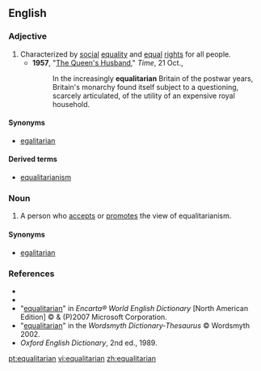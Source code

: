 ==English==

===Adjective===
{{en-adj}}

# Characterized by [[social]] [[equality]] and [[equal]] [[right]]s for all people.
#*'''1957''', "[http://www.time.com/time/magazine/article/0,9171,937935,00.html The Queen's Husband]," ''Time'', 21 Oct.,
#*:In the increasingly '''equalitarian''' Britain of the postwar years, Britain's monarchy found itself subject to a questioning, scarcely articulated, of the utility of an expensive royal household.

====Synonyms====
*[[egalitarian]]

====Derived terms====
*[[equalitarianism]]

===Noun===
{{en-noun}}

# A person who [[accepts]] or [[promotes]] the view of equalitarianism.

====Synonyms====
*[[egalitarian]]

===References===
*{{R:Webster 1913}}
*{{R:Dictionary.com}}
*"[http://encarta.msn.com/dictionary_/equalitarian.html equalitarian]" in ''Encarta® World English Dictionary'' [North American Edition] © & (P)2007 Microsoft Corporation.
*"[http://www.wordsmyth.net/live/home.php?script=search&matchent=equalitarian&matchtype=exact equalitarian]" in the ''Wordsmyth Dictionary-Thesaurus'' © Wordsmyth 2002.
*''Oxford English Dictionary'', 2nd ed., 1989.

[[pt:equalitarian]]
[[vi:equalitarian]]
[[zh:equalitarian]]